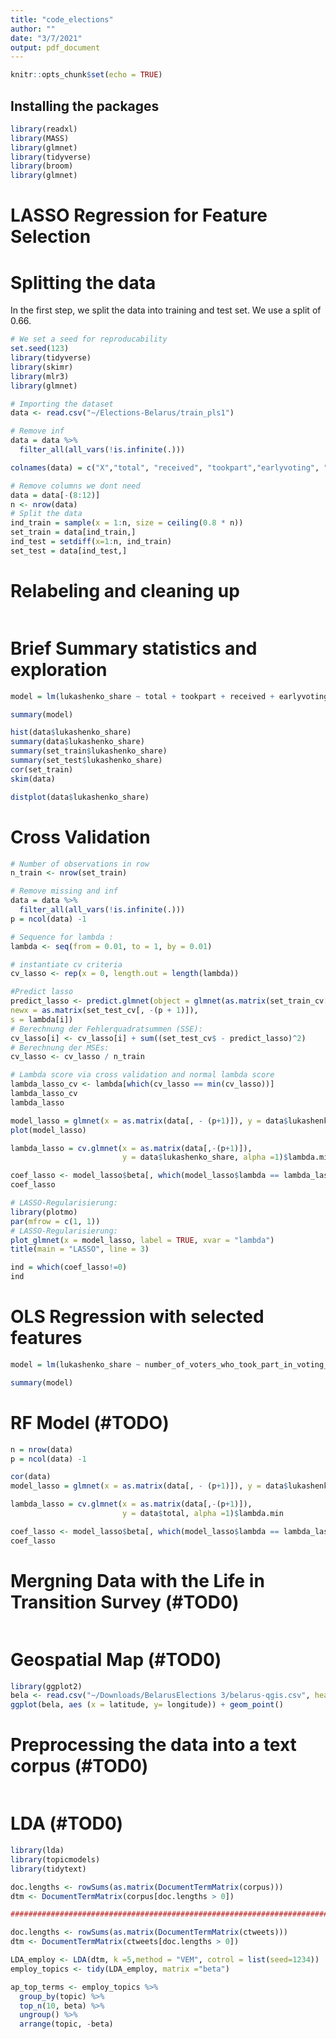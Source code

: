 ```yaml
---
title: "code_elections"
author: ""
date: "3/7/2021"
output: pdf_document
---
```


```r
knitr::opts_chunk$set(echo = TRUE)
```

## Installing the packages 


```r
library(readxl)
library(MASS)
library(glmnet)
library(tidyverse)
library(broom)
library(glmnet)
```


# LASSO Regression for Feature Selection

# Splitting the data 

In the first step, we split the data into training and test set. 
We use a split of 0.66.

```r
# We set a seed for reproducability
set.seed(123)
library(tidyverse)
library(skimr)
library(mlr3)
library(glmnet)

# Importing the dataset
data <- read.csv("~/Elections-Belarus/train_pls1")

# Remove inf
data = data %>% 
  filter_all(all_vars(!is.infinite(.)))

colnames(data) = c("X","total", "received", "tookpart","earlyvoting", "residence", "electday", "dmitriev", "kano", "lukashenko","tik","cher", "dropped","against_all", "held_on", "invalid","commission","spoiled","unused","lat","long","doc","army","educ", "science","profunion","econ","lukashenko_share")

# Remove columns we dont need 
data = data[-(8:12)]
n <- nrow(data)
# Split the data
ind_train = sample(x = 1:n, size = ceiling(0.8 * n))
set_train = data[ind_train,]
ind_test = setdiff(x=1:n, ind_train)
set_test = data[ind_test,] 
```

# Relabeling and cleaning up  

```r

```

# Brief Summary statistics and exploration

```r


model = lm(lukashenko_share ~ total + tookpart + received + earlyvoting + residence + electday + against_all + held_on + invalid + commission + spoiled + unused + profunion + science + army +educ + lat + long, data = data)

summary(model)

hist(data$lukashenko_share)
summary(data$lukashenko_share)
summary(set_train$lukashenko_share)
summary(set_test$lukashenko_share)
cor(set_train)
skim(data)

distplot(data$lukashenko_share)
```


# Cross Validation 

```r
# Number of observations in row
n_train <- nrow(set_train)

# Remove missing and inf
data = data %>% 
  filter_all(all_vars(!is.infinite(.)))
p = ncol(data) -1

# Sequence for lambda :
lambda <- seq(from = 0.01, to = 1, by = 0.01)

# instantiate cv criteria 
cv_lasso <- rep(x = 0, length.out = length(lambda))

#Predict lasso 
predict_lasso <- predict.glmnet(object = glmnet(as.matrix(set_train_cv[, -(p + 1)]), set_train_cv$lukashenko_share, alpha = 1),
newx = as.matrix(set_test_cv[, -(p + 1)]),
s = lambda[i])
# Berechnung der Fehlerquadratsummen (SSE):
cv_lasso[i] <- cv_lasso[i] + sum((set_test_cv$ - predict_lasso)^2)
# Berechnung der MSEs:
cv_lasso <- cv_lasso / n_train
```


```r
# Lambda score via cross validation and normal lambda score
lambda_lasso_cv <- lambda[which(cv_lasso == min(cv_lasso))]
lambda_lasso_cv
lambda_lasso
```



```r
model_lasso = glmnet(x = as.matrix(data[, - (p+1)]), y = data$lukashenko_share, alpha =1)
plot(model_lasso)
```


```r
lambda_lasso = cv.glmnet(x = as.matrix(data[,-(p+1)]),
                         y = data$lukashenko_share, alpha =1)$lambda.min

coef_lasso <- model_lasso$beta[, which(model_lasso$lambda == lambda_lasso)]
coef_lasso

# LASSO-Regularisierung:
library(plotmo)
par(mfrow = c(1, 1))
# LASSO-Regularisierung:
plot_glmnet(x = model_lasso, label = TRUE, xvar = "lambda")
title(main = "LASSO", line = 3)
```

```r
ind = which(coef_lasso!=0)
ind
```

# OLS Regression with selected features

```r
model = lm(lukashenko_share ~ number_of_voters_who_took_part_in_voting_at_the_place_of_residence  + Dmitriev + Lukashenko + Tikhanovskaya +number_of_votes_againts_all_candidates + latitude + longitude, data = data)

summary(model)

```

# RF Model (#TODO)

```r
n = nrow(data)
p = ncol(data) -1

cor(data)
model_lasso = glmnet(x = as.matrix(data[, - (p+1)]), y = data$lukashenko_share, alpha =1)

lambda_lasso = cv.glmnet(x = as.matrix(data[,-(p+1)]),
                         y = data$total, alpha =1)$lambda.min

coef_lasso <- model_lasso$beta[, which(model_lasso$lambda == lambda_lasso)]
coef_lasso
```


# Mergning Data with the Life in Transition Survey (#TOD0)

```r

```


# Geospatial Map  (#TOD0)

```r
library(ggplot2)
bela <- read.csv("~/Downloads/BelarusElections 3/belarus-qgis.csv", header=T)
ggplot(bela, aes (x = latitude, y= longitude)) + geom_point()


```


# Preprocessing the data into a text corpus (#TOD0)


```r

```


# LDA (#TOD0)

```r
library(lda)
library(topicmodels)
library(tidytext)

doc.lengths <- rowSums(as.matrix(DocumentTermMatrix(corpus)))
dtm <- DocumentTermMatrix(corpus[doc.lengths > 0])

#########################################################################################################

doc.lengths <- rowSums(as.matrix(DocumentTermMatrix(ctweets)))
dtm <- DocumentTermMatrix(ctweets[doc.lengths > 0])

LDA_employ <- LDA(dtm, k =5,method = "VEM", cotrol = list(seed=1234))
employ_topics <- tidy(LDA_employ, matrix ="beta")

ap_top_terms <- employ_topics %>%
  group_by(topic) %>%
  top_n(10, beta) %>%
  ungroup() %>%
  arrange(topic, -beta)
```

